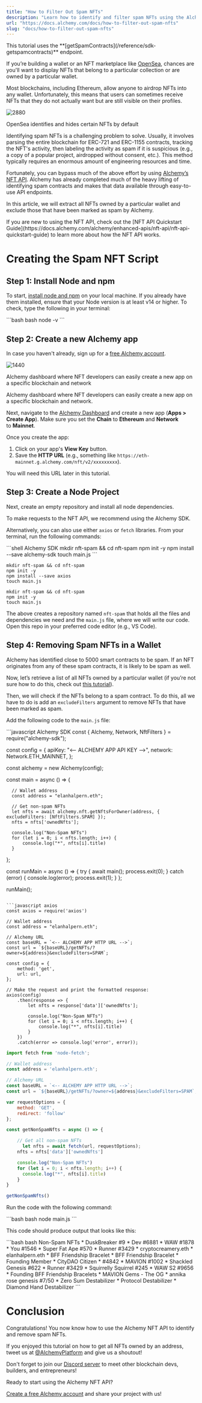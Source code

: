 ```yaml
---
title: "How to Filter Out Spam NFTs"
description: "Learn how to identify and filter spam NFTs using the Alchemy API."
url: "https://docs.alchemy.com/docs/how-to-filter-out-spam-nfts"
slug: "docs/how-to-filter-out-spam-nfts"
---
```


<Info>
  This tutorial uses the **[getSpamContracts](/reference/sdk-getspamcontracts)** endpoint.
</Info>

If you’re building a wallet or an NFT marketplace like [OpenSea](https://opensea.io), chances are you'll want to display NFTs that belong to a particular collection or are owned by a particular wallet.

Most blockchains, including Ethereum, allow anyone to airdrop NFTs into any wallet. Unfortunately, this means that users can sometimes receive NFTs that they do not actually want but are still visible on their profiles.

![2880](c9dbf06-Screenshot_2022-07-14_at_3.43.23_PM.png "Screenshot 2022-07-14 at 3.43.23 PM.png")

OpenSea identifies and hides certain NFTs by default

Identifying spam NFTs is a challenging problem to solve. Usually, it involves parsing the entire blockchain for ERC-721 and ERC-1155 contracts, tracking the NFT's activity, then labeling the activity as spam if it is suspicious (e.g., a copy of a popular project, airdropped without consent, etc.). This method typically requires an enormous amount of engineering resources and time.

Fortunately, you can bypass much of the above effort by using [Alchemy’s NFT API](https://docs.alchemy.com/alchemy/enhanced-apis/nft-api). Alchemy has already completed much of the heavy lifting of identifying spam contracts and makes that data available through easy-to-use API endpoints.

In this article, we will extract all NFTs owned by a particular wallet and exclude those that have been marked as spam by Alchemy.

<Info>
  If you are new to using the NFT API, check out the [NFT API Quickstart Guide](https://docs.alchemy.com/alchemy/enhanced-apis/nft-api/nft-api-quickstart-guide) to learn more about how the NFT API works.
</Info>

# Creating the Spam NFT Script

## Step 1: Install Node and npm

To start, [install node and npm](https://nodejs.org/en/download/) on your local machine. If you already have them installed, ensure that your Node version is at least v14 or higher. To check, type the following in your terminal:

<CodeGroup>
  ```bash bash
  node -v
  ```
</CodeGroup>

## Step 2: Create a new Alchemy app

In case you haven't already, sign up for a [free Alchemy account](https://alchemy.com/?a=6db6a5ec1e).

![1440](a5a8e86-Untitled.png "Untitled.png")

Alchemy dashboard where NFT developers can easily create a new app on a specific blockchain and network

Alchemy dashboard where NFT developers can easily create a new app on a specific blockchain and network.

Next, navigate to the [Alchemy Dashboard](https://dashboard.alchemyapi.io/) and create a new app (**Apps > Create App**). Make sure you set the **Chain** to **Ethereum** and **Network** to **Mainnet**.

Once you create the app:

1. Click on your app's **View Key** button.
2. Save the **HTTP URL** (e.g., something like `https://eth-mainnet.g.alchemy.com/nft/v2/xxxxxxxxx`).

You will need this URL later in this tutorial.

## Step 3: Create a Node Project

Next, create an empty repository and install all node dependencies.

To make requests to the NFT API, we recommend using the Alchemy SDK.

Alternatively, you can also use either `axios` or `fetch` libraries. From your terminal, run the following commands:

<CodeGroup>
  ```shell Alchemy SDK
  mkdir nft-spam && cd nft-spam
  npm init -y
  npm install --save alchemy-sdk
  touch main.js
  ```

  ```shell axios
  mkdir nft-spam && cd nft-spam
  npm init -y
  npm install --save axios
  touch main.js
  ```

  ```shell fetch
  mkdir nft-spam && cd nft-spam
  npm init -y
  touch main.js
  ```
</CodeGroup>

The above creates a repository named `nft-spam` that holds all the files and dependencies we need and the `main.js` file, where we will write our code. Open this repo in your preferred code editor (e.g., VS Code).

## Step 4: Removing Spam NFTs in a Wallet

Alchemy has identified close to 5000 smart contracts to be spam. If an NFT originates from any of these spam contracts, it is likely to be spam as well.

Now, let’s retrieve a list of all NFTs owned by a particular wallet (if you’re not sure how to do this, check out [this tutorial](https://docs.alchemy.com/alchemy/enhanced-apis/nft-api/how-to-get-all-nfts-owned-by-an-address)).

Then, we will check if the NFTs belong to a spam contract. To do this, all we have to do is add an `excludeFilters` argument to remove NFTs that have been marked as spam.

Add the following code to the `main.js` file:

<CodeGroup>
  ```javascript Alchemy SDK
  const { Alchemy, Network, NftFilters } = require("alchemy-sdk");

  const config = {
      apiKey: "<-- ALCHEMY APP API KEY -->",
      network: Network.ETH_MAINNET,
  };

  const alchemy = new Alchemy(config);

  const main = async () => {

      // Wallet address
      const address = "elanhalpern.eth";

      // Get non-spam NFTs
      let nfts = await alchemy.nft.getNftsForOwner(address, { excludeFilters: [NftFilters.SPAM] });
      nfts = nfts['ownedNfts'];

      console.log("Non-Spam NFTs")
      for (let i = 0; i < nfts.length; i++) {
          console.log("*", nfts[i].title)
      }
  };

  const runMain = async () => {
      try {
          await main();
          process.exit(0);
      } catch (error) {
          console.log(error);
          process.exit(1);
      }
  };

  runMain();
  ```

  ```javascript axios
  const axios = require('axios')

  // Wallet address
  const address = "elanhalpern.eth";

  // Alchemy URL
  const baseURL = `<-- ALCHEMY APP HTTP URL -->`;
  const url = `${baseURL}/getNFTs/?owner=${address}&excludeFilters=SPAM`;

  const config = {
      method: 'get',
      url: url,
  };

  // Make the request and print the formatted response:
  axios(config)
      .then(response => {
          let nfts = response['data']['ownedNfts'];

          console.log("Non-Spam NFTs")
          for (let i = 0; i < nfts.length; i++) {
              console.log("*", nfts[i].title)
          }
      })
      .catch(error => console.log('error', error));
  ```

  ```javascript fetch
  import fetch from 'node-fetch';

  // Wallet address
  const address = 'elanhalpern.eth';

  // Alchemy URL
  const baseURL = `<-- ALCHEMY APP HTTP URL -->`;
  const url = `${baseURL}/getNFTs/?owner=${address}&excludeFilters=SPAM`;

  var requestOptions = {
      method: 'GET',
      redirect: 'follow'
  };

  const getNonSpamNfts = async () => {

      // Get all non-spam NFTs
  		let nfts = await fetch(url, requestOptions);
      nfts = nfts['data']['ownedNfts']

      console.log("Non-Spam NFTs")
      for (let i = 0; i < nfts.length; i++) {
        console.log("*", nfts[i].title)
      }
  }

  getNonSpamNfts()
  ```
</CodeGroup>

Run the code with the following command:

<CodeGroup>
  ```bash bash
  node main.js
  ```
</CodeGroup>

This code should produce output that looks like this:

<CodeGroup>
  ```bash bash
  Non-Spam NFTs
  * DuskBreaker #9
  * Dev #6881
  * WAW #1878
  * You #1546
  * Super Fat Ape #570
  * Runner #3429  
  * cryptocreamery.eth
  * elanhalpern.eth
  * BFF Friendship Bracelet
  * BFF Friendship Bracelet
  * Founding Member
  * CityDAO Citizen
  * #4842
  * MAVION #1002
  * Shackled Genesis #622
  * Runner #3429
  * Squirrelly Squirrel #245
  * WAW S2 #9656
  * Founding BFF Friendship Bracelets
  * MAVION Gems - The OG
  * annika rose genesis #7/50
  * Zero Sum Destabilizer
  * Protocol Destabilizer
  * Diamond Hand Destabilizer
  ```
</CodeGroup>

# Conclusion

Congratulations! You now know how to use the Alchemy NFT API to identify and remove spam NFTs.

If you enjoyed this tutorial on how to get all NFTs owned by an address, tweet us at [@AlchemyPlatform](https://twitter.com/AlchemyPlatform) and give us a shoutout!

Don't forget to join our [Discord server](https://www.alchemy.com/discord) to meet other blockchain devs, builders, and entrepreneurs!

Ready to start using the Alchemy NFT API?

[Create a free Alchemy account](https://alchemy.com/?a=22e42c85f0) and share your project with us!
